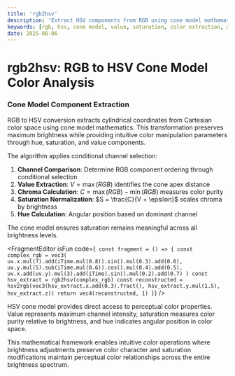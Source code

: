 ```yaml
---
title: 'rgb2hsv'
description: 'Extract HSV components from RGB using cone model mathematics for intuitive color manipulation'
keywords: [rgb, hsv, cone model, value, saturation, color extraction, analysis]
date: 2025-08-06
---
```



# rgb2hsv: RGB to HSV Cone Model Color Analysis

### Cone Model Component Extraction

RGB to HSV conversion extracts cylindrical coordinates from Cartesian color space using cone model mathematics. This transformation preserves maximum brightness while providing intuitive color manipulation parameters through hue, saturation, and value components.

The algorithm applies conditional channel selection:

1. **Channel Comparison**: Determine RGB component ordering through conditional selection
2. **Value Extraction**: $V = \max(RGB)$ identifies the cone apex distance
3. **Chroma Calculation**: $C = \max(RGB) - \min(RGB)$ measures color purity
4. **Saturation Normalization**: $S = \frac{C}{V + \epsilon}$ scales chroma by brightness
5. **Hue Calculation**: Angular position based on dominant channel

The cone model ensures saturation remains meaningful across all brightness levels.

<FragmentEditor
        isFun
        code={`
const fragment = () => {
        const complex_rgb = vec3(
                uv.x.mul(7).add(iTime.mul(0.8)).sin().mul(0.3).add(0.6),
                uv.y.mul(5).sub(iTime.mul(0.6)).cos().mul(0.4).add(0.5),
                uv.x.add(uv.y).mul(3).add(iTime).sin().mul(0.2).add(0.7)
        )
        const hsv_extract = rgb2hsv(complex_rgb)
        const reconstructed = hsv2rgb(vec3(hsv_extract.x.add(0.3).fract(), hsv_extract.y.mul(1.5), hsv_extract.z))
        return vec4(reconstructed, 1)
}`}
/>

HSV cone model provides direct access to perceptual color properties. Value represents maximum channel intensity, saturation measures color purity relative to brightness, and hue indicates angular position in color space.

This mathematical framework enables intuitive color operations where brightness adjustments preserve color character and saturation modifications maintain perceptual color relationships across the entire brightness spectrum.
